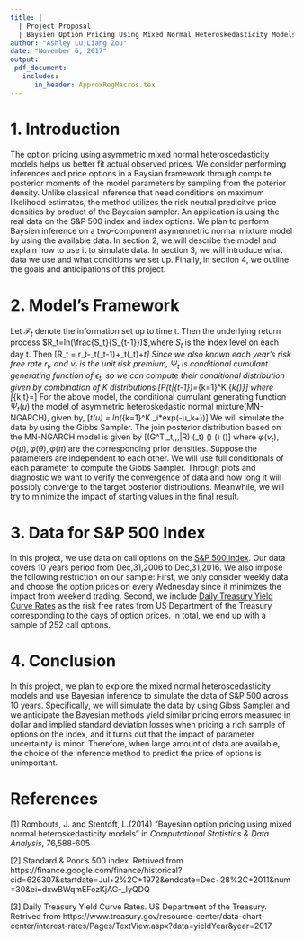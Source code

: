 ```yaml
---
title: |
  | Project Proposal
  | Baysien Option Pricing Using Mixed Normal Heteroskedasticity Models
author: "Ashley Lu,Liang Zou"
date: "November 6, 2017"
output: 
 pdf_document:
   includes:
      in_header: ApproxRegMacros.tex
---
```


# 1. Introduction
  The option pricing using asymmetric mixed normal heteroscedasticity models helps us better fit actual observed prices. We consider performing inferences and price options in a Baysian framework through compute posterior moments of the model parameters by sampling from the poterior density. Unlike classical inference that need conditions on maximum likelihood estimates, the method utilizes the risk neutral predicitve price densities by product of the Bayesian sampler. An application is using the real data on the S&P 500 index and index options. We plan to perform Baysien inference on a two-component asymennetric normal mixture model by using the available data. In section 2, we will describe the model and explain how to use it to simulate data. In section 3, we will introduce what data we use and what conditions we set up. Finally, in section 4, we outline the goals and anticipations of this project. 

# 2. Model's Framework
   Let $\mathscr{F}_t$ denote the information set up to time t. Then the underlying return process $R_t=ln(\frac{S_t}{S_{t-1}})$,where $S_t$ is the index level on each day t. Then
\[R_t = r_t-\Psi_t(\nu_t-1)+\Psi_t(\nu_t)+\epsilon_t\] 
Since we also known each year's risk free rate $r_t$, and $\nu_t$ is the unit risk premium, $\Psi_t$ is conditional cumulant generating function of $\epsilon_t$, so we can compute their conditional distribution given by combination of $K$ distributions 
\[P(\epsilon_t|\mathscr{F}_{t-1})=\sum_{k=1}^K {\pi_k\Phi(\frac{\epsilon_t-\mu_k}{\sigma_{k,t}})}\] where
\[\sigma_{k,t}=\sqrt{\omega_k+\alpha(\epsilon_{t-1}+\gamma_k \sigma_{k,t-1})^2+\beta_k\sigma^2_{k,t-1}}\]
For the above model, the conditional cumulant generating function $\Psi_t(u)$ the model of asymmetric heteroskedastic normal mixture(MN-NGARCH), given by,
\[\Psi_t(u) = ln(\sum_{k=1}^K \pi_i*exp(-u\mu_k+\frac{u^2\sigma^2_{k,t}}{2}))\]
  We will simulate the data by using the Gibbs Sampler. The join posterior distribution based on the MN-NGARCH model is given by 
\[\varphi(G^T,\nu_t,\mu,\theta,\pi|R) \propto \varphi(\nu_t) \varphi(\mu) \varphi(\theta) \varphi(\pi)\]
where $\varphi(\nu_t), \varphi(\mu), \varphi(\theta), \varphi(\pi)$ are the corresponding prior densities. Suppose the parameters are independent to each other. We will use full conditionals of each parameter to compute the Gibbs Sampler. 
Through plots and diagnostic we want to verify the convergence of data and how long it will possibly converge to the target posterior distributions. Meanwhile, we will try to minimize the impact of starting values in the final result. 

# 3. Data for S&P 500 Index
In this project, we use data on call options on the [S&P 500 index](https://finance.google.com/finance/historical?cid=626307&startdate=Jul+2%2C+1972&enddate=Dec+28%2C+2011&num=30&ei=dxwBWqmEFozKjAG-_IyQDQ). 
Our data covers 10 years period from Dec,31,2006 to Dec,31,2016. We also impose the following restriction on our sample: First, we only consider weekly data and choose the option prices on every Wednesday since it minimizes the impact from weekend trading. Second, we include  [Daily Treasury Yield Curve Rates](https://www.treasury.gov/resource-center/data-chart-center/interest-rates/Pages/TextView.aspx?data=yieldYear&year=2017) 
as the risk free rates from US Department of the Treasury corresponding to the days of option prices. In total, we end up with a sample of 252 call options.


# 4. Conclusion 
In this project, we plan to explore the mixed normal heteroscedasticity models and use Bayesian inference to simulate the data of S&P 500 across 10 years. Specifically, we will simulate the data by using Gibss Sampler and we anticipate the Bayesian methods yield similar pricing errors measured in dollar and implied standard deviation losses when pricing a rich sample of options on the index, and it turns out that the impact of parameter uncertainty is minor. Therefore, when large amount of data are available, the choice of the inference method to predict the price of options is unimportant. 


# References

[1] Rombouts, J. and Stentoft, L.(2014) "Bayesian option pricing using mixed normal heteroskedasticity models" 
    in *Computational Statistics & Data Analysis*, 76,588-605

[2] Standard & Poor's 500 index. Retrived from 
    https://finance.google.com/finance/historical?cid=626307&startdate=Jul+2%2C+1972&enddate=Dec+28%2C+2011&num=30&ei=dxwBWqmEFozKjAG-_IyQDQ    

[3] Daily Treasury Yield Curve Rates. US Department of the Treasury. Retrived from
    https://www.treasury.gov/resource-center/data-chart-center/interest-rates/Pages/TextView.aspx?data=yieldYear&year=2017
    
    
    
    
    
    
    